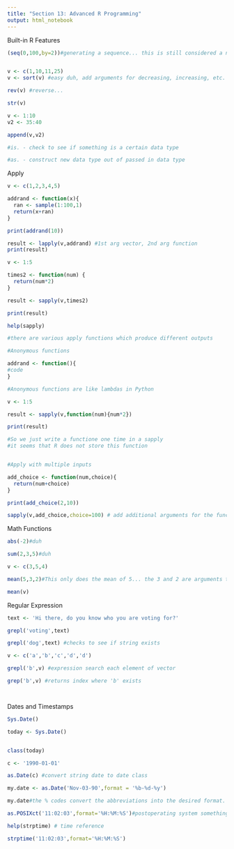 ```yaml
---
title: "Section 13: Advanced R Programming"
output: html_notebook
---
```


Built-in R Features


```r
(seq(0,100,by=2))#generating a sequence... this is still considered a numeric? Not sure exactly how these data types are classified


v <- c(1,10,11,25)
v <- sort(v) #easy duh, add arguments for decreasing, increasing, etc.

rev(v) #reverse...

str(v)

v <- 1:10
v2 <- 35:40

append(v,v2)

#is. - check to see if something is a certain data type

#as. - construct new data type out of passed in data type


```

Apply

```r
v <- c(1,2,3,4,5)

addrand <- function(x){
  ran <- sample(1:100,1)
  return(x+ran)
}

print(addrand(10))

result <- lapply(v,addrand) #1st arg vector, 2nd arg function
print(result)

v <- 1:5

times2 <- function(num) {
  return(num*2)
}

result <- sapply(v,times2)

print(result)

help(sapply)

#there are various apply functions which produce different outputs

#Anonymous functions

addrand <- function(){
#code
}

#Anonymous functions are like lambdas in Python

v <- 1:5

result <- sapply(v,function(num){num*2})

print(result)

#So we just write a functione one time in a sapply
#it seems that R does not store this function


#Apply with multiple inputs

add_choice <- function(num,choice){
  return(num+choice)
}

print(add_choice(2,10))

sapply(v,add_choice,choice=100) # add additional arguments for the function

```

Math Functions

```r
abs(-2)#duh

sum(2,3,5)#duh

v <- c(3,5,4)

mean(5,3,2)#This only does the mean of 5... the 3 and 2 are arguments that are... being ignored?

mean(v)
```

Regular Expression

```r
text <- 'Hi there, do you know who you are voting for?'

grepl('voting',text)

grepl('dog',text) #checks to see if string exists

v <- c('a','b','c','d','d')

grepl('b',v) #expression search each element of vector

grep('b',v) #returns index where 'b' exists




```

Dates and Timestamps

```r

Sys.Date()

today <- Sys.Date()


class(today)

c <- '1990-01-01'

as.Date(c) #convert string date to date class

my.date <- as.Date('Nov-03-90',format = '%b-%d-%y')

my.date#the % codes convert the abbreviations into the desired format. I'm assuming they are special for dates.

as.POSIXct('11:02:03',format='%H:%M:%S')#postoperating system something or other

help(strptime) # time reference

strptime('11:02:03',format='%H:%M:%S')



```

